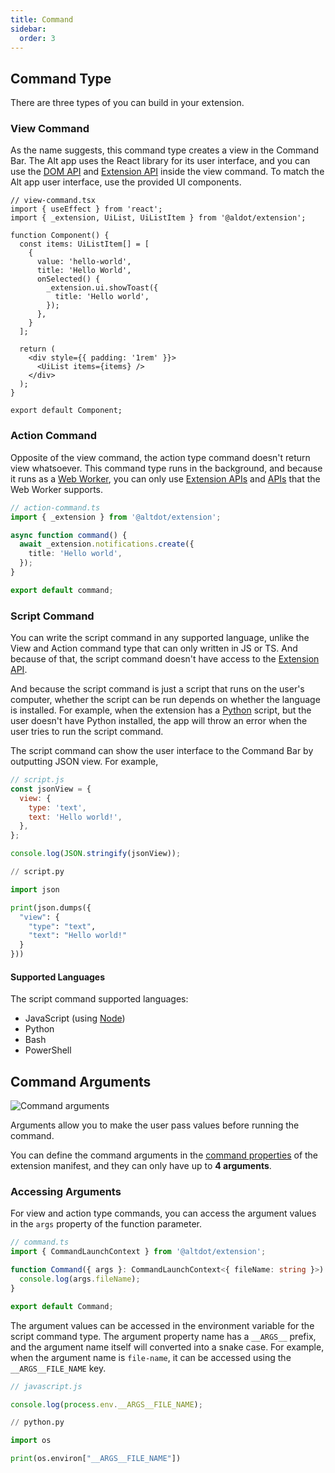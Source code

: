 ```yaml
---
title: Command
sidebar:
  order: 3
---
```



## Command Type

There are three types of you can build in your extension.

### View Command

As the name suggests, this command type creates a view in the Command Bar. The Alt app uses the React library for its user interface, and you can use the [DOM API](https://developer.mozilla.org/en-US/docs/Web/API/Document_Object_Model) and [Extension API](/reference/extension-api/) inside the view command. To match the Alt app user interface, use the provided UI components.

```tsx
// view-command.tsx
import { useEffect } from 'react';
import { _extension, UiList, UiListItem } from '@aldot/extension';

function Component() {
  const items: UiListItem[] = [
    {
      value: 'hello-world',
      title: 'Hello World',
      onSelected() {
        _extension.ui.showToast({
          title: 'Hello world',
        });
      },
    }
  ];

  return (
    <div style={{ padding: '1rem' }}>
      <UiList items={items} />
    </div>
  );
}

export default Component;
```

### Action Command

Opposite of the view command, the action type command doesn't return view whatsoever. This command type runs in the background, and because it runs as a [Web Worker](https://developer.mozilla.org/en-US/docs/Web/API/Web_Workers_API/Using_web_workers), you can only use [Extension APIs](/reference/extension-api/) and [APIs](https://developer.mozilla.org/en-US/docs/Web/API/Web_Workers_API/Functions_and_classes_available_to_workers) that the Web Worker supports.

```ts
// action-command.ts
import { _extension } from '@altdot/extension';

async function command() {
  await _extension.notifications.create({
    title: 'Hello world',
  });
}

export default command;
```

### Script Command

You can write the script command in any supported language, unlike the View and Action command type that can only written in JS or TS. And because of that, the script command doesn't have access to the [Extension API](/reference/extension-api/).

And because the script command is just a script that runs on the user's computer, whether the script can be run depends on whether the language is installed. For example, when the extension has a [Python](https://www.python.org/) script, but the user doesn't have Python installed, the app will throw an error when the user tries to run the script command.

The script command can show the user interface to the Command Bar by outputting JSON view. For example,

```js
// script.js
const jsonView = {
  view: {
    type: 'text',
    text: 'Hello world!',
  },
};

console.log(JSON.stringify(jsonView));
```

```py
// script.py

import json

print(json.dumps({
  "view": {
    "type": "text",
    "text": "Hello world!"
  }
}))
```

#### Supported Languages

The script command supported languages:

- JavaScript (using [Node](https://nodejs.org/))
- Python
- Bash
- PowerShell

## Command Arguments

![Command arguments](@/assets/images/command-args.png)

Arguments allow you to make the user pass values before running the command.

You can define the command arguments in the [command properties](../manifest#command-properties) of the extension manifest, and they can only have up to **4 arguments**.

### Accessing Arguments

For view and action type commands, you can access the argument values in the `args` property of the function parameter.

```ts
// command.ts
import { CommandLaunchContext } from '@altdot/extension';

function Command({ args }: CommandLaunchContext<{ fileName: string }>) {
  console.log(args.fileName);
}

export default Command;
```

The argument values can be accessed in the environment variable for the script command type. The argument property name has a `__ARGS__` prefix, and the argument name itself will converted into a snake case. For example, when the argument name is `file-name`, it can be accessed using the `__ARGS__FILE_NAME` key.

```js
// javascript.js

console.log(process.env.__ARGS__FILE_NAME);
```

```py
// python.py

import os

print(os.environ["__ARGS__FILE_NAME"])
```